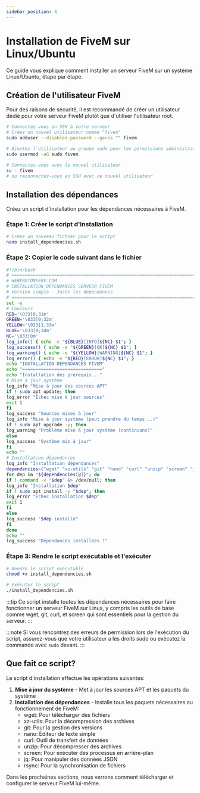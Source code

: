 ```yaml
---
sidebar_position: 4
---
```


# Installation de FiveM sur Linux/Ubuntu

Ce guide vous explique comment installer un serveur FiveM sur un système Linux/Ubuntu, étape par étape.

## Création de l'utilisateur FiveM

Pour des raisons de sécurité, il est recommandé de créer un utilisateur dédié pour votre serveur FiveM plutôt que d'utiliser l'utilisateur root.

```bash
# Connectez-vous en SSH à votre serveur
# Créez un nouvel utilisateur nommé "fivem"
sudo adduser --disabled-password --gecos "" fivem

# Ajoutez l'utilisateur au groupe sudo pour les permissions administratives
sudo usermod -aG sudo fivem

# Connectez-vous avec le nouvel utilisateur
su - fivem
# ou reconnectez-vous en SSH avec ce nouvel utilisateur
```

## Installation des dépendances

Créez un script d'installation pour les dépendances nécessaires à FiveM.

### Étape 1: Créer le script d'installation

```bash
# Créez un nouveau fichier pour le script
nano install_dependencies.sh
```

### Étape 2: Copier le code suivant dans le fichier

```bash title="install_dependencies.sh"
#!/bin/bash
# =============================================================================
# HEBERGTONSERV.COM
# INSTALLATION DÉPENDANCES SERVEUR FIVEM
# Version simple - Juste les dépendances
# =============================================================================
set -e
# Couleurs
RED='\033[0;31m'
GREEN='\033[0;32m'
YELLOW='\033[1;33m'
BLUE='\033[0;34m'
NC='\033[0m'
log_info() { echo -e "${BLUE}[INFO]${NC} $1"; }
log_success() { echo -e "${GREEN}[OK]${NC} $1"; }
log_warning() { echo -e "${YELLOW}[WARNING]${NC} $1"; }
log_error() { echo -e "${RED}[ERROR]${NC} $1"; }
echo "INSTALLATION DÉPENDANCES FIVEM"
echo "=============================="
echo "Installation des prérequis..."
# Mise à jour système
log_info "Mise à jour des sources APT"
if ! sudo apt update; then
log_error "Échec mise à jour sources"
exit 1
fi
log_success "Sources mises à jour"
log_info "Mise à jour système (peut prendre du temps...)"
if ! sudo apt upgrade -y; then
log_warning "Problème mise à jour système (continuons)"
else
log_success "Système mis à jour"
fi
echo ""
# Installation dépendances
log_info "Installation dépendances"
dependencies=("wget" "xz-utils" "git" "nano" "curl" "unzip" "screen" "jq" "rsync")
for dep in "${dependencies[@]}"; do
if ! command -v "$dep" &> /dev/null; then
log_info "Installation $dep"
if ! sudo apt install -y "$dep"; then
log_error "Échec installation $dep"
exit 1
fi
else
log_success "$dep installé"
fi
done
echo ""
log_success "Dépendances installées !"
```

### Étape 3: Rendre le script exécutable et l'exécuter

```bash
# Rendre le script exécutable
chmod +x install_dependencies.sh

# Exécuter le script
./install_dependencies.sh
```

:::tip
Ce script installe toutes les dépendances nécessaires pour faire fonctionner un serveur FiveM sur Linux, y compris les outils de base comme wget, git, curl, et screen qui sont essentiels pour la gestion du serveur.
:::

:::note
Si vous rencontrez des erreurs de permission lors de l'exécution du script, assurez-vous que votre utilisateur a les droits sudo ou exécutez la commande avec `sudo` devant.
:::

## Que fait ce script?

Le script d'installation effectue les opérations suivantes:

1. **Mise à jour du système** - Met à jour les sources APT et les paquets du système
2. **Installation des dépendances** - Installe tous les paquets nécessaires au fonctionnement de FiveM:
   - wget: Pour télécharger des fichiers
   - xz-utils: Pour la décompression des archives
   - git: Pour la gestion des versions
   - nano: Éditeur de texte simple
   - curl: Outil de transfert de données
   - unzip: Pour décompresser des archives
   - screen: Pour exécuter des processus en arrière-plan
   - jq: Pour manipuler des données JSON
   - rsync: Pour la synchronisation de fichiers

Dans les prochaines sections, nous verrons comment télécharger et configurer le serveur FiveM lui-même.